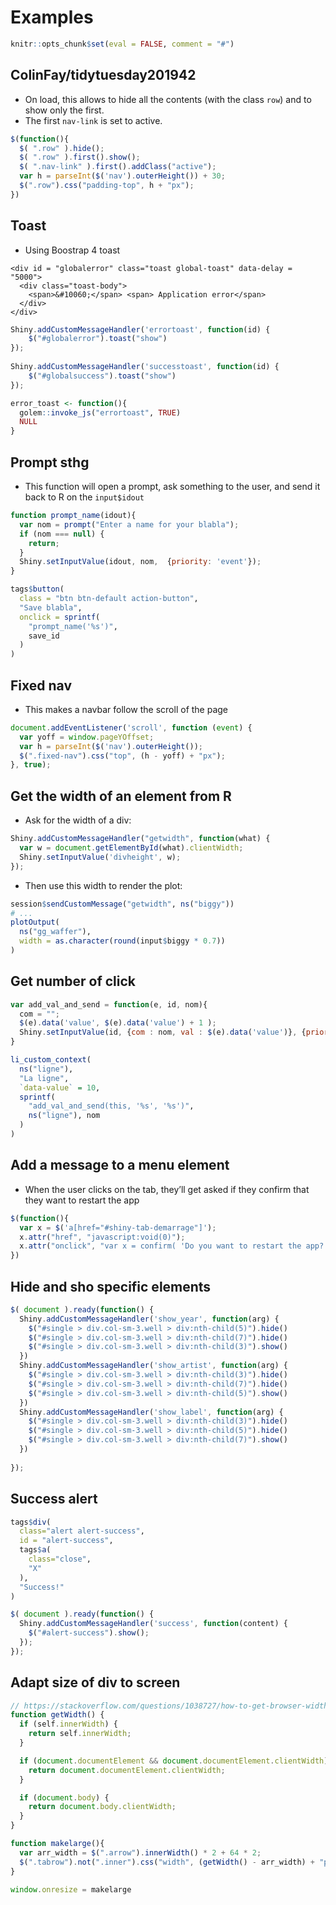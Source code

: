 # Examples

```r
knitr::opts_chunk$set(eval = FALSE, comment = "#")
```

## ColinFay/tidytuesday201942

+ On load, this allows to hide all the contents (with the class `row`) and to show only the first. 
+ The first `nav-link` is set to active.

```js
$(function(){
  $( ".row" ).hide();
  $( ".row" ).first().show();
  $( ".nav-link" ).first().addClass("active");
  var h = parseInt($('nav').outerHeight()) + 30;
  $(".row").css("padding-top", h + "px");
})
```

## Toast

+ Using Boostrap 4 toast 

```
<div id = "globalerror" class="toast global-toast" data-delay = "5000">
  <div class="toast-body">
    <span>&#10060;</span> <span> Application error</span>
  </div>
</div>
```

```js
Shiny.addCustomMessageHandler('errortoast', function(id) {
    $("#globalerror").toast("show")
});
  
Shiny.addCustomMessageHandler('successtoast', function(id) {
    $("#globalsuccess").toast("show")
});
```

```r
error_toast <- function(){
  golem::invoke_js("errortoast", TRUE)
  NULL
}
```

## Prompt sthg 

+ This function will open a prompt, ask something to the user, and send it back to R on the `input$idout`

```js
function prompt_name(idout){
  var nom = prompt("Enter a name for your blabla");
  if (nom === null) {
    return;
  }
  Shiny.setInputValue(idout, nom,  {priority: 'event'});
}
```

```r
tags$button(
  class = "btn btn-default action-button",
  "Save blabla", 
  onclick = sprintf(
    "prompt_name('%s')",
    save_id
  )
)
```

## Fixed nav

+ This makes a navbar follow the scroll of the page

```js
document.addEventListener('scroll', function (event) {
  var yoff = window.pageYOffset;
  var h = parseInt($('nav').outerHeight());
  $(".fixed-nav").css("top", (h - yoff) + "px");
}, true);
```

## Get the width of an element from R

+ Ask for the width of a div:

```js
Shiny.addCustomMessageHandler("getwidth", function(what) {
  var w = document.getElementById(what).clientWidth;
  Shiny.setInputValue('divheight', w);
});
```

+ Then use this width to render the plot:

```r
session$sendCustomMessage("getwidth", ns("biggy"))
# ... 
plotOutput(
  ns("gg_waffer"), 
  width = as.character(round(input$biggy * 0.7))
)
```

## Get number of click

```js
var add_val_and_send = function(e, id, nom){
  com = "";
  $(e).data('value', $(e).data('value') + 1 );
  Shiny.setInputValue(id, {com : nom, val : $(e).data('value')}, {priority : "event"});
}
```

```r
li_custom_context(
  ns("ligne"), 
  "La ligne", 
  `data-value` = 10,
  sprintf(
    "add_val_and_send(this, '%s', '%s')",
    ns("ligne"), nom
  )
)
```

## Add a message to a menu element 

+ When the user clicks on the tab, they'll get asked if they confirm that they want to restart the app

```js
$(function(){
  var x = $('a[href="#shiny-tab-demarrage"]');
  x.attr("href", "javascript:void(0)");
  x.attr("onclick", "var x = confirm( 'Do you want to restart the app?' ); if(x){ window.location = window.location };");
})

```

## Hide and sho specific elements

```js
$( document ).ready(function() {
  Shiny.addCustomMessageHandler('show_year', function(arg) {
    $("#single > div.col-sm-3.well > div:nth-child(5)").hide()
    $("#single > div.col-sm-3.well > div:nth-child(7)").hide()
    $("#single > div.col-sm-3.well > div:nth-child(3)").show()
  })
  Shiny.addCustomMessageHandler('show_artist', function(arg) {
    $("#single > div.col-sm-3.well > div:nth-child(3)").hide()
    $("#single > div.col-sm-3.well > div:nth-child(7)").hide()
    $("#single > div.col-sm-3.well > div:nth-child(5)").show()
  })
  Shiny.addCustomMessageHandler('show_label', function(arg) {
    $("#single > div.col-sm-3.well > div:nth-child(3)").hide()
    $("#single > div.col-sm-3.well > div:nth-child(5)").hide()
    $("#single > div.col-sm-3.well > div:nth-child(7)").show()
  })
  
});
```

## Success alert 

```r
tags$div(
  class="alert alert-success", 
  id = "alert-success",
  tags$a(
    class="close", 
    "X"
  ), 
  "Success!"
)
```


```js
$( document ).ready(function() {
  Shiny.addCustomMessageHandler('success', function(content) {
    $("#alert-success").show();
  });
});
```

## Adapt size of div to screen 

```js
// https://stackoverflow.com/questions/1038727/how-to-get-browser-width-using-javascript-code
function getWidth() {
  if (self.innerWidth) {
    return self.innerWidth;
  }

  if (document.documentElement && document.documentElement.clientWidth) {
    return document.documentElement.clientWidth;
  }

  if (document.body) {
    return document.body.clientWidth;
  }
}

function makelarge(){
  var arr_width = $(".arrow").innerWidth() * 2 + 64 * 2;
  $(".tabrow").not(".inner").css("width", (getWidth() - arr_width) + "px");
}

window.onresize = makelarge
```

